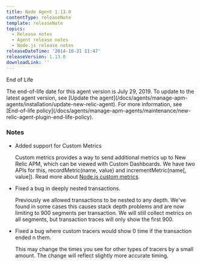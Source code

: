 ```yaml
---
title: Node Agent 1.13.0
contentType: releaseNote
template: releaseNote
topics:
  - Release notes
  - Agent release notes
  - Node.js release notes
releaseDateTime: '2014-10-31 11:47'
releaseVersion: 1.13.0
downloadLink: ''
---
```


End of Life

<Callout variant="important">
  The end-of-life date for this agent version is July 29, 2019. To update to the latest agent version, see [Update the agent](/docs/agents/manage-apm-agents/installation/update-new-relic-agent). For more information, see [End-of-life policy](/docs/agents/manage-apm-agents/maintenance/new-relic-agent-plugin-end-life-policy).
</Callout>

### Notes

* Added support for Custom Metrics

  Custom metrics provides a way to send additional metrics up to New Relic APM, which can be viewed with Custom Dashboards. We have two APIs for this, recordMetric(name, value) and incrementMetric(name\[, value]). Read more about [Node.js custom metrics](/docs/agents/nodejs-agent/supported-features/nodejs-custom-metrics).
* Fixed a bug in deeply nested transactions.

  Previously we allowed transactions to be nested to any depth. We've found in some cases this causes stack depth problems and are now limiting to 900 segments per transaction. We will still collect metrics on all segments, but transaction traces will only show the first 900.
* Fixed a bug where custom tracers would show 0 time if the transaction ended n them.

  This may change the times you see for other types of tracers by a small amount. The change will reflect slightly more accurate timing.
